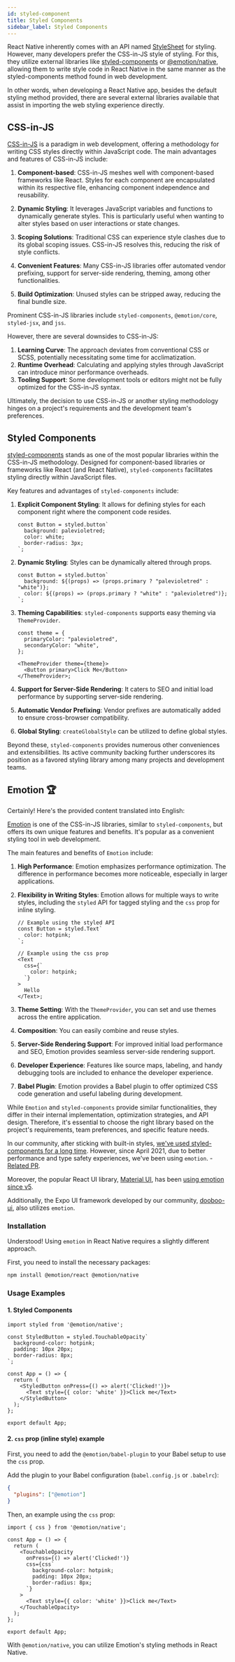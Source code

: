 ```yaml
---
id: styled-component
title: Styled Components
sidebar_label: Styled Components
---
```



<AdFitMobileBanner unit="DAN-YpcHf9p49U5ykXi8" className="adfit-top-mobile" />

React Native inherently comes with an API named [StyleSheet](./built-in) for styling. 
However, many developers prefer the CSS-in-JS style of styling. For this, they utilize external libraries like [styled-components](https://styled-components.com) or [@emotion/native](https://emotion.sh/docs/@emotion/native), allowing them to write style code in React Native in the same manner as the styled-components method found in web development.

In other words, when developing a React Native app, besides the default styling method provided, there are several external libraries available that assist in importing the web styling experience directly.

## CSS-in-JS

[CSS-in-JS](https://cssinjs.org/?v=v10.10.0) is a paradigm in web development, offering a methodology for writing CSS styles directly within JavaScript code. The main advantages and features of CSS-in-JS include:

1. **Component-based**: CSS-in-JS meshes well with component-based frameworks like React. Styles for each component are encapsulated within its respective file, enhancing component independence and reusability.

2. **Dynamic Styling**: It leverages JavaScript variables and functions to dynamically generate styles. This is particularly useful when wanting to alter styles based on user interactions or state changes.

3. **Scoping Solutions**: Traditional CSS can experience style clashes due to its global scoping issues. CSS-in-JS resolves this, reducing the risk of style conflicts.

4. **Convenient Features**: Many CSS-in-JS libraries offer automated vendor prefixing, support for server-side rendering, theming, among other functionalities.

5. **Build Optimization**: Unused styles can be stripped away, reducing the final bundle size.

Prominent CSS-in-JS libraries include `styled-components`, `@emotion/core`, `styled-jsx`, and `jss`.

However, there are several downsides to CSS-in-JS:

1. **Learning Curve**: The approach deviates from conventional CSS or SCSS, potentially necessitating some time for acclimatization.
2. **Runtime Overhead**: Calculating and applying styles through JavaScript can introduce minor performance overheads.
3. **Tooling Support**: Some development tools or editors might not be fully optimized for the CSS-in-JS syntax.

Ultimately, the decision to use CSS-in-JS or another styling methodology hinges on a project's requirements and the development team's preferences.

## Styled Components

[styled-components](https://styled-components.com) stands as one of the most popular libraries within the CSS-in-JS methodology. Designed for component-based libraries or frameworks like React (and React Native), `styled-components` facilitates styling directly within JavaScript files.

Key features and advantages of `styled-components` include:

1. **Explicit Component Styling**: It allows for defining styles for each component right where the component code resides.

   ```tsx
   const Button = styled.button`
     background: palevioletred;
     color: white;
     border-radius: 3px;
   `;
   ```

2. **Dynamic Styling**: Styles can be dynamically altered through props.

   ```tsx
   const Button = styled.button`
     background: ${(props) => (props.primary ? "palevioletred" : "white")};
     color: ${(props) => (props.primary ? "white" : "palevioletred")};
   `;
   ```

3. **Theming Capabilities**: `styled-components` supports easy theming via `ThemeProvider`.

   ```tsx
   const theme = {
     primaryColor: "palevioletred",
     secondaryColor: "white",
   };

   <ThemeProvider theme={theme}>
     <Button primary>Click Me</Button>
   </ThemeProvider>;
   ```

4. **Support for Server-Side Rendering**: It caters to SEO and initial load performance by supporting server-side rendering.

5. **Automatic Vendor Prefixing**: Vendor prefixes are automatically added to ensure cross-browser compatibility.

6. **Global Styling**: `createGlobalStyle` can be utilized to define global styles.

Beyond these, `styled-components` provides numerous other conveniences and extensibilities. Its active community backing further underscores its position as a favored styling library among many projects and development teams.

<AdFitMobileBanner
  unit="DAN-xs0r56ZGEL2yMihi"
  className="adfit-middle-mobile"
/>

## Emotion 🏆

Certainly! Here's the provided content translated into English:

[Emotion](https://emotion.sh/docs/introduction) is one of the CSS-in-JS libraries, similar to `styled-components`, but offers its own unique features and benefits. It's popular as a convenient styling tool in web development.

The main features and benefits of `Emotion` include:

1. **High Performance**: Emotion emphasizes performance optimization. The difference in performance becomes more noticeable, especially in larger applications.

2. **Flexibility in Writing Styles**: Emotion allows for multiple ways to write styles, including the `styled` API for tagged styling and the `css` prop for inline styling.

   ```tsx
   // Example using the styled API
   const Button = styled.Text`
     color: hotpink;
   `;

   // Example using the css prop
   <Text
     css={`
       color: hotpink;
     `}
   >
     Hello
   </Text>;
   ```

3. **Theme Setting**: With the `ThemeProvider`, you can set and use themes across the entire application.

4. **Composition**: You can easily combine and reuse styles.

5. **Server-Side Rendering Support**: For improved initial load performance and SEO, Emotion provides seamless server-side rendering support.

6. **Developer Experience**: Features like source maps, labeling, and handy debugging tools are included to enhance the developer experience.

7. **Babel Plugin**: Emotion provides a Babel plugin to offer optimized CSS code generation and useful labeling during development.

While `Emotion` and `styled-components` provide similar functionalities, they differ in their internal implementation, optimization strategies, and API design. Therefore, it's essential to choose the right library based on the project's requirements, team preferences, and specific feature needs.

In our community, after sticking with built-in styles, [we've used styled-components for a long time](https://github.com/hyochan/hackatalk/blob/3fe58877c074766b0c25ac9a66492548431be839/package.json#L62). However, since April 2021, due to better performance and type safety experiences, we've been using `emotion`. - [Related PR](https://github.com/hyochan/hackatalk/pull/374).

Moreover, the popular React UI library, [Material UI](https://material-ui.com), has been [using emotion since v5](https://github.com/mui/material-ui/issues/22342).

Additionally, the Expo UI framework developed by our community, [dooboo-ui](https://github.com/hyochan/dooboo-ui), also utilizes `emotion`.

### Installation

Understood! Using `emotion` in React Native requires a slightly different approach.

First, you need to install the necessary packages:
```bash
npm install @emotion/react @emotion/native
```

### Usage Examples

#### 1. Styled Components

```tsx
import styled from '@emotion/native';

const StyledButton = styled.TouchableOpacity`
  background-color: hotpink;
  padding: 10px 20px;
  border-radius: 8px;
`;

const App = () => {
  return (
    <StyledButton onPress={() => alert('Clicked!')}>
      <Text style={{ color: 'white' }}>Click me</Text>
    </StyledButton>
  );
};

export default App;
```

#### 2. `css` prop (inline style) example

First, you need to add the `@emotion/babel-plugin` to your Babel setup to use the `css` prop.

Add the plugin to your Babel configuration (`babel.config.js` or `.babelrc`):
```json
{
  "plugins": ["@emotion"]
}
```

Then, an example using the `css` prop:

```tsx
import { css } from '@emotion/native';

const App = () => {
  return (
    <TouchableOpacity
      onPress={() => alert('Clicked!')}
      css={css`
        background-color: hotpink;
        padding: 10px 20px;
        border-radius: 8px;
      `}
    >
      <Text style={{ color: 'white' }}>Click me</Text>
    </TouchableOpacity>
  );
};

export default App;
```

With `@emotion/native`, you can utilize Emotion's styling methods in React Native.

<AdFitMobileBanner
  unit="DAN-weLLBNA8C31gpo1t"
  className="adfit-bottom-mobile"
/>
